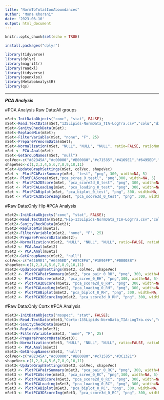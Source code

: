 ---
title: "NormToTotalIonAboundances"
author: "Mona Khorani"
date: '2023-03-10'
output: html_document
---

```{r setup, include=FALSE}
knitr::opts_chunk$set(echo = TRUE)
```

```{r}
install.packages("dplyr")
```

```{r}
library(tidyverse)
library(dplyr)
library(magrittr)
library(readxl)
library(tidyverse)
library(openxlsx)
library(MetaboAnalystR)
library(qs)
```


*********************************************************************
***PCA Analysis***


#PCA Analysis Raw Data:All groups 

```{r}
mSet<-InitDataObjects("conc", "stat", FALSE);
mSet<-Read.TextData(mSet,"135Lipids-NormData_TIA-LogTra.csv","colu","disc")
mSet<-SanityCheckData(mSet);
mSet<-ReplaceMin(mSet);
mSet<-FilterVariable(mSet, "none", "F", 25)
mSet<-PreparePrenormData(mSet);
mSet<-Normalization(mSet, "NULL", "NULL", "NULL", ratio=FALSE, ratioNum=20)
mSet <- PCA.Anal(mSet)
mSet<-GetGroupNames(mSet, "null")
colVec<-c("#82345A","#c00000","#B00080","#c71585","#4169E1","#6495ED","#87CEFA","#1E90FF", "#3C1321","#00008B","#006400")
shapeVec<-c(1,2,3,4,5,6,7,8,9,10,11)
mSet<-UpdateGraphSettings(mSet, colVec, shapeVec)
mSet <- PlotPCAPairSummary(mSet, "test", "png", 300, width=NA, 5)
mSet<- PlotPCAScree(mSet,"pca_scree_0_testl", "png",300, width=NA, 5)
mSet <- PlotPCA2DScore(mSet, "pca_score2d_0_test", "png", 300, width=NA, 1,2,0.95,1,0)
mSet <- PlotPCALoading(mSet, "pca_loading_0_test", "png", 300, width=NA, 1,2);
mSet <- PlotPCABiplot(mSet, "pca_biplot_0_test", "png", 300, width=NA, 1,2)
mSet <- PlotPCA3DScoreImg(mSet, "pca_score3d_0_test", "png", 300, width=NA, 1,2,3, 40)
```



#Raw Data:Only Hip
#PCA Analysis

```{r}
mSet2<-InitDataObjects("conc", "stat", FALSE);
mSet2<-Read.TextData(mSet2,"Hip-135Lipids-NormData_TIA-LogTra.csv","colu","disc")
mSet2<-SanityCheckData(mSet2);
mSet2<-ReplaceMin(mSet2);
mSet2<-FilterVariable(mSet2, "none", "F", 25)
mSet2<-PreparePrenormData(mSet2);
mSet2<-Normalization(mSet2, "NULL", "NULL", "NULL", ratio=FALSE, ratioNum=20)
mSet2 <- PCA.Anal(mSet2)
mSet2 <- PCA.Anal(mSet2)
mSet2<-GetGroupNames(mSet2, "null")
colVec<-c("#4169E1","#6495ED","#87CEFA","#1E90FF","#00008B")
shapeVec<-c(1,2,3,4,5,6,7,8,9,10,11)
mSet2<-UpdateGraphSettings(mSet2, colVec, shapeVec)
mSet2 <- PlotPCAPairSummary(mSet2, "pca_pair_0_RH", "png", 300, width=NA, 5)
mSet2 <- PlotPCAScree(mSet2, "pca_scree_0_RH", "png",300, width=NA, 5)
mSet2 <- PlotPCA2DScore(mSet2, "pca_score2d_0_RH", "png", 300, width=NA, 1,2,0.95,1,0)
mSet2 <- PlotPCALoading(mSet2, "pca_loading_0_RH", "png", 300, width=NA, 1,2);
mSet2 <- PlotPCABiplot(mSet2, "pca_biplot_0_RH", "png", 300, width=NA, 1,2)
mSet2 <- PlotPCA3DScoreImg(mSet2, "pca_score3d_0_RH", "png", 300, width=NA, 1,2,3, 40)
```



#Raw Data:Only Cortx
#PCA Analysis

```{r}
mSet3<-InitDataObjects("msspec", "stat", FALSE);
mSet3<-Read.TextData(mSet3,"Cortx-135Lipids-NormData_TIA-LogTra.csv","colu","disc")
mSet3<-SanityCheckData(mSet3);
mSet3<-ReplaceMin(mSet3);
mSet3<-FilterVariable(mSet3, "none", "F", 25)
mSet3<-PreparePrenormData(mSet3);
mSet3<-Normalization(mSet3, "NULL", "NULL", "NULL", ratio=FALSE, ratioNum=20)
mSet3 <- PCA.Anal(mSet3)
mSet3<-GetGroupNames(mSet3, "null")
colVec<-c("#82345A","#c00000","#B00080","#c71585","#3C1321")
shapeVec<-c(1,2,3,4,5,6,7,8,9,10,11)
mSet3<-UpdateGraphSettings(mSet3, colVec, shapeVec)
mSet3 <- PlotPCAPairSummary(mSet3, "pca_pair_0_RC", "png", 300, width=NA, 5)
mSet3 <- PlotPCAScree(mSet3, "pca_scree_0_RC", "png",300, width=NA, 5)
mSet3 <- PlotPCA2DScore(mSet3, "pca_score2d_0_RC", "png", 300, width=NA, 1,2,0.95,1,0)
mSet3 <- PlotPCALoading(mSet3, "pca_loading_0_RC", "png", 300, width=NA, 1,2);
mSet3 <- PlotPCABiplot(mSet3, "pca_biplot_0_RC", "png", 300, width=NA, 1,2)
mSet3 <- PlotPCA3DScoreImg(mSet3, "pca_score3d_0_RC", "png", 300, width=NA, 1,2,3, 40)
```


